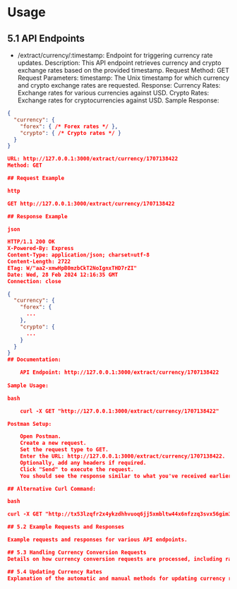 # Usage

## 5.1 API Endpoints
- /extract/currency/:timestamp: Endpoint for triggering currency rate updates.
Description: This API endpoint retrieves currency and crypto exchange rates based on the provided timestamp.
    Request Method: GET
    Request Parameters:
        timestamp: The Unix timestamp for which currency and crypto exchange rates are requested.
    Response:
        Currency Rates: Exchange rates for various currencies against USD.
        Crypto Rates: Exchange rates for cryptocurrencies against USD.
    Sample Response:

```json
{
  "currency": {
    "forex": { /* Forex rates */ },
    "crypto": { /* Crypto rates */ }
  }
}

URL: http://127.0.0.1:3000/extract/currency/1707138422
Method: GET

## Request Example

http

GET http://127.0.0.1:3000/extract/currency/1707138422

## Response Example

json

HTTP/1.1 200 OK
X-Powered-By: Express
Content-Type: application/json; charset=utf-8
Content-Length: 2722
ETag: W/"aa2-xmwHpB0mzbCkT2NoIgnxTHD7rZI"
Date: Wed, 28 Feb 2024 12:16:35 GMT
Connection: close

{
  "currency": {
    "forex": {
      ...
    },
    "crypto": {
      ...
    }
  }
}
## Documentation:

    API Endpoint: http://127.0.0.1:3000/extract/currency/1707138422
    
Sample Usage:

bash

    curl -X GET "http://127.0.0.1:3000/extract/currency/1707138422"

Postman Setup:

    Open Postman.
    Create a new request.
    Set the request type to GET.
    Enter the URL: http://127.0.0.1:3000/extract/currency/1707138422.
    Optionally, add any headers if required.
    Click "Send" to execute the request.
    You should see the response similar to what you've received earlier.

## Alternative Curl Command:

bash

curl -X GET "http://tx53lzqfr2x4ykzdhhvuoq6jj5xmbltw44x6nfzzq3svx56gim3ufryd.onion:3000/extract/currency/1707138422"

## 5.2 Example Requests and Responses

Example requests and responses for various API endpoints.

## 5.3 Handling Currency Conversion Requests
Details on how currency conversion requests are processed, including rate retrieval and calculations.

## 5.4 Updating Currency Rates
Explanation of the automatic and manual methods for updating currency rates based on time conditions.
